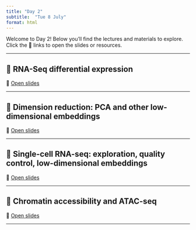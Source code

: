---
title: "Day 2"
subtitle:  "Tue 8 July"
format: html
---


::: {.callout-note}
Welcome to Day 2! Below you'll find the lectures and materials to explore. Click the 🔗 links to open the slides or resources.
:::

---

## 📘 RNA-Seq differential expression {#DE}

🔗 [Open slides](https://drive.google.com/file/d/1m-wJogJuCtjNIy_N9iEry_HnaJ8CoDHD/view?usp=drive_link)

---

## 📘 Dimension reduction: PCA and other low-dimensional embeddings {#Dim-red}

🔗 [Open slides]()

---

## 📘 Single-cell RNA-seq: exploration, quality control, low-dimensional embeddings {#sceRNA}

🔗 [Open slides]()

---

## 📘 Chromatin accessibility and ATAC-seq {#ATAC}

🔗 [Open slides](https://docs.google.com/presentation/d/152d9DAGPmqQDV0Vxq4DK1me56PhBvxNRiqS1ACmh_TQ/edit?usp=sharing)

---


